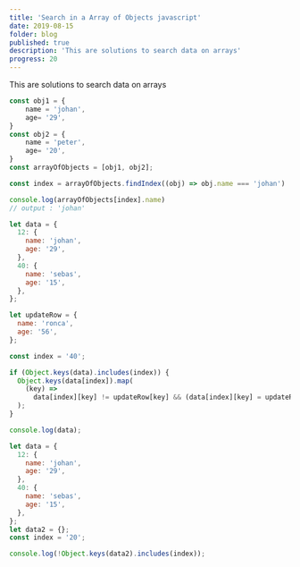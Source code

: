 ```yaml
---
title: 'Search in a Array of Objects javascript'
date: 2019-08-15
folder: blog
published: true
description: 'This are solutions to search data on arrays'
progress: 20
---
```


This are solutions to search data on arrays

```js
const obj1 = {
    name = 'johan',
    age= '29',
}
const obj2 = {
    name = 'peter',
    age= '20',
}
const arrayOfObjects = [obj1, obj2];

const index = arrayOfObjects.findIndex((obj) => obj.name === 'johan')

console.log(arrayOfObjects[index].name)
// output : 'johan'
```

```js
let data = {
  12: {
    name: 'johan',
    age: '29',
  },
  40: {
    name: 'sebas',
    age: '15',
  },
};

let updateRow = {
  name: 'ronca',
  age: '56',
};

const index = '40';

if (Object.keys(data).includes(index)) {
  Object.keys(data[index]).map(
    (key) =>
      data[index][key] != updateRow[key] && (data[index][key] = updateRow[key])
  );
}

console.log(data);
```

```js
let data = {
  12: {
    name: 'johan',
    age: '29',
  },
  40: {
    name: 'sebas',
    age: '15',
  },
};
let data2 = {};
const index = '20';

console.log(!Object.keys(data2).includes(index));
```
